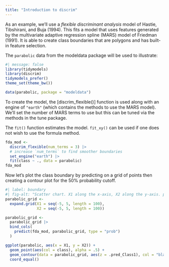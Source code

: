 ```yaml
---
title: "Introduction to discrim"
---
```


As an example, we'll use a _flexible discriminant analysis_ model of Hastie, Tibshirani, and Buja (1994). This fits a model that uses features generated by the multivariate adaptive regression spline (MARS) model of Friedman (1991). It is able to create class boundaries that are polygons and has built-in feature selection. 

The `parabolic` data from the modeldata package will be used to illustrate:

```r
#| message: false
library(tidymodels)
library(discrim)
tidymodels_prefer()
theme_set(theme_bw())

data(parabolic, package = "modeldata")
```

To create the model, the [discrim_flexible()] function is used along with an engine of `"earth"` (which contains the methods to use the MARS model). We'll set the number of MARS terms to use but this can be tuned via the methods in the tune package.

The `fit()` function estimates the model. `fit_xy()` can be used if one does not wish to use the formula method. 


```r
fda_mod <-
  discrim_flexible(num_terms = 3) |>
  # increase `num_terms` to find smoother boundaries
  set_engine("earth") |>
  fit(class ~ ., data = parabolic)
fda_mod
```

Now let's plot the class boundary by predicting on a grid of points then creating a contour plot for the 50% probability cutoff. 

```r
#| label: boundary
#| fig-alt: "Scatter chart. X1 along the x-axis, X2 along the y-axis. points are scattered, with a trend between X1 and X2. Most of the middle points are colored and labeled Class2, with the remaining points labeled Class1. Two connected straight lines, doing its best to separate the two classes."
parabolic_grid <-
  expand.grid(X1 = seq(-5, 5, length = 100),
              X2 = seq(-5, 5, length = 100))

parabolic_grid <- 
  parabolic_grid |> 
  bind_cols(
    predict(fda_mod, parabolic_grid, type = "prob")
  )

ggplot(parabolic, aes(x = X1, y = X2)) +
  geom_point(aes(col = class), alpha = .5) +
  geom_contour(data = parabolic_grid, aes(z = .pred_Class1), col = "black", breaks = .5) +
  coord_equal()
```
